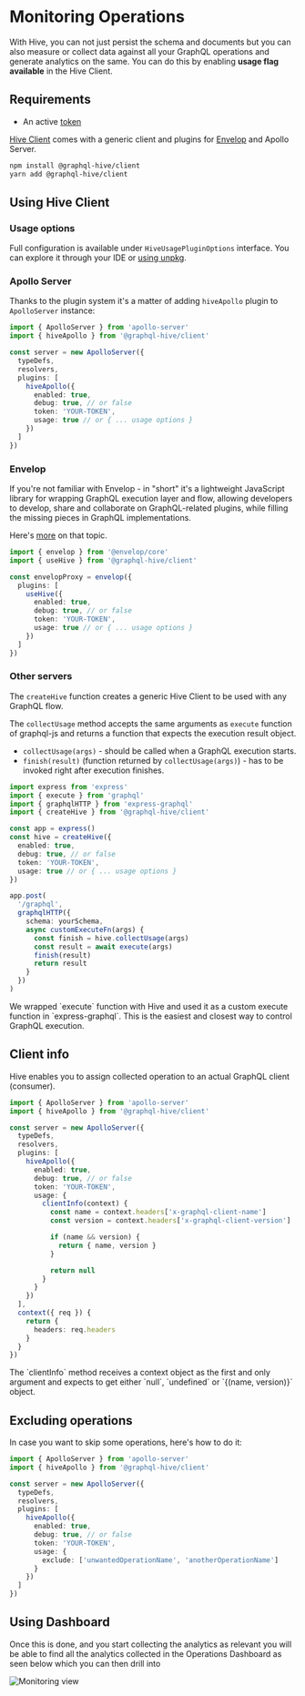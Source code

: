 
# Monitoring Operations

With Hive, you can not just persist the schema and documents but you can also measure or collect data against all your GraphQL operations and generate analytics on the same. You can do this by enabling **usage flag available** in the Hive Client.

## Requirements

- An active [token](./tokens)

[Hive Client](https://www.npmjs.com/package/@graphql-hive/client) comes with a generic client and plugins for [Envelop](https://envelop.dev) and Apollo Server.

```bash
npm install @graphql-hive/client
yarn add @graphql-hive/client
```

## Using Hive Client

### Usage options

Full configuration is available under `HiveUsagePluginOptions` interface. You can explore it through your IDE or [using unpkg](https://unpkg.com/browse/@graphql-hive/client@latest/internal/types.d.ts).

### Apollo Server

Thanks to the plugin system it's a matter of adding `hiveApollo` plugin to `ApolloServer` instance:

```typescript
import { ApolloServer } from 'apollo-server'
import { hiveApollo } from '@graphql-hive/client'

const server = new ApolloServer({
  typeDefs,
  resolvers,
  plugins: [
    hiveApollo({
      enabled: true,
      debug: true, // or false
      token: 'YOUR-TOKEN',
      usage: true // or { ... usage options }
    })
  ]
})
```

### Envelop

If you're not familiar with Envelop - in "short" it's a lightweight JavaScript library for wrapping GraphQL execution layer and flow, allowing developers to develop, share and collaborate on GraphQL-related plugins, while filling the missing pieces in GraphQL implementations.

Here's [more](https://github.com/dotansimha/envelop#envelop) on that topic.

```typescript
import { envelop } from '@envelop/core'
import { useHive } from '@graphql-hive/client'

const envelopProxy = envelop({
  plugins: [
    useHive({
      enabled: true,
      debug: true, // or false
      token: 'YOUR-TOKEN',
      usage: true // or { ... usage options }
    })
  ]
})
```

### Other servers

The `createHive` function creates a generic Hive Client to be used with any GraphQL flow.

The `collectUsage` method accepts the same arguments as `execute` function of graphql-js and returns a function that expects the execution result object.

- `collectUsage(args)` - should be called when a GraphQL execution starts.
- `finish(result)` (function returned by `collectUsage(args)`) - has to be invoked right after execution finishes.

```typescript
import express from 'express'
import { execute } from 'graphql'
import { graphqlHTTP } from 'express-graphql'
import { createHive } from '@graphql-hive/client'

const app = express()
const hive = createHive({
  enabled: true,
  debug: true, // or false
  token: 'YOUR-TOKEN',
  usage: true // or { ... usage options }
})

app.post(
  '/graphql',
  graphqlHTTP({
    schema: yourSchema,
    async customExecuteFn(args) {
      const finish = hive.collectUsage(args)
      const result = await execute(args)
      finish(result)
      return result
    }
  })
)
```

<Callout>
  We wrapped `execute` function with Hive and used it as a custom execute function in `express-graphql`. This is the
  easiest and closest way to control GraphQL execution.
</Callout>

## Client info

Hive enables you to assign collected operation to an actual GraphQL client (consumer).

```typescript
import { ApolloServer } from 'apollo-server'
import { hiveApollo } from '@graphql-hive/client'

const server = new ApolloServer({
  typeDefs,
  resolvers,
  plugins: [
    hiveApollo({
      enabled: true,
      debug: true, // or false
      token: 'YOUR-TOKEN',
      usage: {
        clientInfo(context) {
          const name = context.headers['x-graphql-client-name']
          const version = context.headers['x-graphql-client-version']

          if (name && version) {
            return { name, version }
          }

          return null
        }
      }
    })
  ],
  context({ req }) {
    return {
      headers: req.headers
    }
  }
})
```

<Callout>
  The `clientInfo` method receives a context object as the first and only argument and expects to get either `null`,
  `undefined` or `{(name, version)}` object.
</Callout>

## Excluding operations

In case you want to skip some operations, here's how to do it:

```typescript
import { ApolloServer } from 'apollo-server'
import { hiveApollo } from '@graphql-hive/client'

const server = new ApolloServer({
  typeDefs,
  resolvers,
  plugins: [
    hiveApollo({
      enabled: true,
      debug: true, // or false
      token: 'YOUR-TOKEN',
      usage: {
        exclude: ['unwantedOperationName', 'anotherOperationName']
      }
    })
  ]
})
```

## Using Dashboard

Once this is done, and you start collecting the analytics as relevant you will be able to find all the analytics collected in the Operations Dashboard as seen below which you can then drill into

![Monitoring view](../../public/monitoring-view.png)
